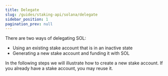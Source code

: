 ```yaml
---
title: Delegate
slug: /guides/staking-api/solana/delegate
sidebar_position: 1
pagination_prev: null
---
```


There are two ways of delegating SOL:

- Using an existing stake account that is in an inactive state
- Generating a new stake account and funding it with SOL

In the following steps we will illustrate how to create a new stake account.
If you already have a stake account, you may reuse it.
